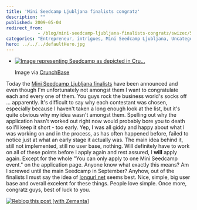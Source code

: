```yaml
---
title: 'Mini Seedcamp Ljubljana finalists congratz'
description: ""
published: 2009-05-04
redirect_from: 
            - /blog/mini-seedcamp-ljubljana-finalists-congratz/swizec/502
categories: "Entrepreneur, intrigues, Mini Seedcamp Ljubljana, Uncategorized"
hero: ../../../defaultHero.jpg
---
```


-   [![Image representing Seedcamp as depicted in Cru...](http://www.crunchbase.com/assets/images/resized/0000/0154/154v1-max-450x450.png "Image representing Seedcamp as depicted in Cru...")](http://www.crunchbase.com/company/seedcamp)

    Image via [CrunchBase](http://www.crunchbase.com)

Today the [Mini Seedcamp Ljubljana finalists](http://blog.seedcamp.com/2009/05/20-hopeful-teams-get-ready-to-embrace.html) have been announced and even though I'm unfortunately not amongst them I want to congratulate each and every one of them. You guys rock the business world's socks off ... apparently. It's difficult to say why each contestant was chosen, especially because I haven't taken a long enough look at the list, but it's quite obvious why my idea wasn't amongst them. Spelling out why the application hasn't worked out right now would probably bore you to death so I'll keep it short - too early. Yep, I was all giddy and happy about what I was working on and in the process, as has often happened before, failed to notice just at what an early stage it actually was. The main idea behind it, still not implemented, still no user base, nothing. Will definitely have to work on all of these points before I apply again and rest assured, I **will** apply again. Except for the whole "You can only apply to one Mini Seedcamp event." on the application page. Anyone know what exactly this means? Am I screwed until the main Seedcamp in September? Anyhow, out of the finalists I must say the idea of [longurl.net](http://my.longurl.net) seems best. Nice, simple, big user base and overall excelent for these things. People love simple. Once more, congratz guys, best of luck to you.

[![Reblog this post \[with Zemanta\]](http://img.zemanta.com/reblog_e.png?x-id=ef2ccadf-bf65-47ce-89cf-058eb7ed1706)](http://reblog.zemanta.com/zemified/ef2ccadf-bf65-47ce-89cf-058eb7ed1706/ "Reblog this post \[with Zemanta]")

